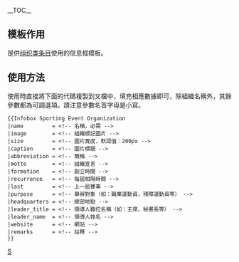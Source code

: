 <includeonly><!-- 在這裡加入模板的保護標識 --></includeonly><noinclude>{{Documentation subpage}}</noinclude>
<!-- 請在此線下編輯模板說明文檔 -->

__TOC__
== 模板作用 ==
{{tl|Infobox Sporting Event Organization}}是供[[:Category:组织|组织类条目]]使用的信息框模板。

== 使用方法 ==
使用時直接將下面的代碼複製到文檔中，填充相應數據即可，除組織名稱外，其餘參數都為可調選項。請注意參數名首字母是小寫。

<pre>
{{Infobox Sporting Event Organization
|name         = <!-- 名稱，必需 -->
|image        = <!-- 組織標記圖片 -->
|size         = <!-- 圖片寬度，默認值：200px -->
|caption      = <!-- 圖片標題 -->
|abbreviation = <!-- 簡稱 -->
|motto        = <!-- 組織宣言 -->
|formation    = <!-- 創立時間 -->
|recurrence   = <!-- 每屆相隔時間 -->
|last         = <!-- 上一屆賽事 -->
|purpose      = <!-- 舉辦對象（如：職業運動員，殘障運動員等） -->
|headquarters = <!-- 總部地點 -->
|leader_title = <!-- 領導人職位名稱（如：主席，秘書長等） -->
|leader_name  = <!-- 領導人姓名 -->
|website      = <!-- 網站 -->
|remarks      = <!-- 註釋 -->
}}</pre>
<includeonly>
[[Category:组织机构信息框模板|S]]
</includeonly>